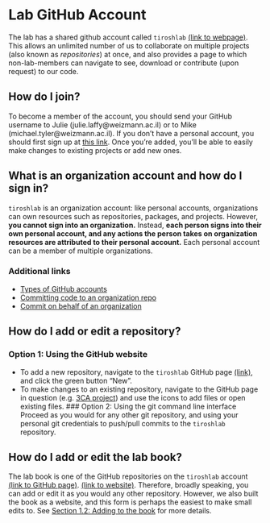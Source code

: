 # Lab GitHub Account {#labGitHub}

The lab has a shared github account called `tiroshlab` [(link to webpage)](https://github.com/tiroshlab). This allows an unlimited number of us to collaborate on multiple projects (also known as *repositories*) at once, and also provides a page to which non-lab-members can navigate to see, download or contribute (upon request) to our code.


## How do I join?
To become a member of the account, you should send your GitHub username to Julie (julie.laffy@weizmann.ac.il) or to Mike (michael.tyler@weizmann.ac.il). If you don't have a personal account, you should first sign up at [this link](https://github.com/signup). Once you're added, you'll be able to easily make changes to existing projects or add new ones.


## What is an organization account and how do I sign in?
`tiroshlab` is an organization account: like personal accounts, organizations can own resources such as repositories, packages, and projects. However, **you cannot sign into an organization.** Instead, **each person signs into their own personal account, and any actions the person takes on organization resources are attributed to their personal account.** Each personal account can be a member of multiple organizations.

### Additional links
- [Types of GitHub accounts](https://docs.github.com/en/get-started/learning-about-github/types-of-github-accounts)
- [Committing code to an organization repo](https://stackoverflow.com/questions/35745358/can-a-github-organization-commit-code-to-a-repository)
- [Commit on behalf of an organization](Creating a commit on behalf of an organization)


## How do I add or edit a repository?
### Option 1: Using the GitHub website
- To add a new repository, navigate to the `tiroshlab` GitHub page [(link)](https://github.com/tiroshlab), and click the green button "New".
- To make changes to an existing repository, navigate to the GitHub page in question (e.g. [3CA project](https://github.com/tiroshlab/3ca)) and use the icons to add files or open existing files.
### Option 2: Using the git command line interface
Proceed as you would for any other git repository, and using your personal git credentials to push/pull commits to the `tiroshlab` repository.


## How do I add or edit the lab book?
The lab book is one of the GitHub repositories on the `tiroshlab` account [(link to GitHub page)](https://github.com/tiroshlab/lab-book). [(link to website)](https://tiroshlab.github.io/lab-book/). Therefore, broadly speaking, you can add or edit it as you would any other repository. However, we also built the book as a website, and this form is perhaps the easiest to make small edits to. See [Section 1.2: Adding to the book](https://tiroshlab.github.io/lab-book/index.html#adding-to-the-book) for more details. 

